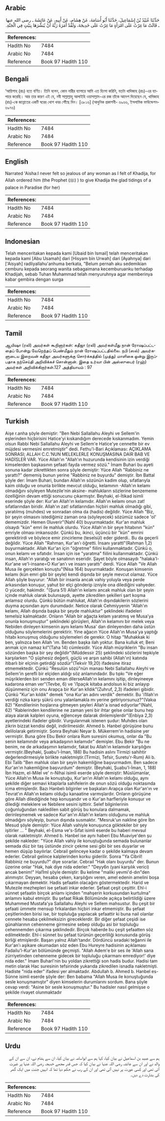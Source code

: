 ## Arabic


<div dir="rtl" lang="ar" style={{fontSize:'larger',backgroundColor:'#f8f9fa',padding:20}}>
حَدَّثَنَا عُبَيْدُ بْنُ إِسْمَاعِيلَ، حَدَّثَنَا أَبُو أُسَامَةَ، عَنْ هِشَامٍ، عَنْ أَبِيهِ، عَنْ عَائِشَةَ ـ رضى الله عنها ـ قَالَتْ مَا غِرْتُ عَلَى امْرَأَةٍ مَا غِرْتُ عَلَى خَدِيجَةَ، وَلَقَدْ أَمَرَهُ رَبُّهُ أَنْ يُبَشِّرَهَا بِبَيْتٍ فِي الْجَنَّةِ‏.‏
</div>
<div style={{backgroundColor:'#f8f9fa',padding:20, marginBottom: 10}}><table> <thead> <tr> <th>References:</th> <th></th> </tr> </thead> <tbody><tr><td>Hadith No</td><td>7484</td></tr><tr><td>Arabic No</td><td>7484</td></tr><tr><td>Reference</td><td>Book 97 Hadith 110</td></tr></tbody></table></div>

## Bengali


<div dir="ltr" lang="bn" style={{fontSize:'larger',backgroundColor:'#f8f9fa',padding:20}}>
‘আয়িশাহ (রাঃ) হতে বর্ণিত। তিনি বলেন, কোন নারীর ব্যাপারে আমি এত হিংসা করিনি, যতটা খাদিজাহ (রাঃ)-এর ব্যাপারে করেছি। আর তার কারণ এই যে, নবী সাল্লাল্লাহু আলাইহি ওয়াসাল্লাম-এর রব্ব তাঁকে আদেশ দিয়েছেন যে, খাদিজাহ (রাঃ)-কে জান্নাতের একটি ঘরের খোশ খবর পৌঁছে দিন। [৩৮১৬] (আধুনিক প্রকাশনী- ৬৯৬৬, ইসলামিক ফাউন্ডেশন- ৬৯৭৬)
</div>
<div style={{backgroundColor:'#f8f9fa',padding:20, marginBottom: 10}}><table> <thead> <tr> <th>References:</th> <th></th> </tr> </thead> <tbody><tr><td>Hadith No</td><td>7484</td></tr><tr><td>Arabic No</td><td>7484</td></tr><tr><td>Reference</td><td>Book 97 Hadith 110</td></tr></tbody></table></div>

## English


<div dir="ltr" lang="en" style={{fontSize:'larger',backgroundColor:'#f8f9fa',padding:20}}>
Narrated 'Aisha:I never felt so jealous of any woman as I felt of Khadija, for Allah ordered him (the Prophet (ﷺ) ) to give Khadija the glad tidings of a palace in Paradise (for her)
</div>
<div style={{backgroundColor:'#f8f9fa',padding:20, marginBottom: 10}}><table> <thead> <tr> <th>References:</th> <th></th> </tr> </thead> <tbody><tr><td>Hadith No</td><td>7484</td></tr><tr><td>Arabic No</td><td>7484</td></tr><tr><td>Reference</td><td>Book 97 Hadith 110</td></tr></tbody></table></div>

## Indonesian


<div dir="ltr" lang="id" style={{fontSize:'larger',backgroundColor:'#f8f9fa',padding:20}}>
Telah menceritakan kepada kami [Ubaid bin Ismail] telah menceritakan kepada kami [Abu Usamah] dari [Hisyam bin Urwah] dari [Ayahnya] dari ['Aisyah] radliyallahu'anhuma berkata, "Belum pernah aku sedemikian cemburu kepada seorang wanita sebagaimana kecemburuanku terhadap Khadijah, sebab Tuhan Muhammad telah menyuruhnya agar memberinya kabar gembira dengan surga
</div>
<div style={{backgroundColor:'#f8f9fa',padding:20, marginBottom: 10}}><table> <thead> <tr> <th>References:</th> <th></th> </tr> </thead> <tbody><tr><td>Hadith No</td><td>7484</td></tr><tr><td>Arabic No</td><td>7484</td></tr><tr><td>Reference</td><td>Book 97 Hadith 110</td></tr></tbody></table></div>

## Tamil


<div dir="ltr" lang="ta" style={{fontSize:'larger',backgroundColor:'#f8f9fa',padding:20}}>
ஆயிஷா (ரலி) அவர்கள் கூறினார்கள்: கதீஜா (ரலி) அவர்கள்மீது நான் ரோஷப்பட்டதைப் போன்று வேறெந்தப் பெண்மீதும் நான் ரோஷப்பட்டதில்லை. நபி (ஸல்) அவர்களுடைய இறைவன் கதீஜா அவர்களுக்கு சொர்க்கத்தில் (முத்து) மாளிகை ஒன்று இருப்பதாக நற்செய்தி அறிவிக்கச் சொன்னான். இதை உர்வா பின் அஸ்ஸுபைர் (ரஹ்) அவர்கள் அறிவிக்கிறார்கள்.127 அத்தியாயம் : 97
</div>
<div style={{backgroundColor:'#f8f9fa',padding:20, marginBottom: 10}}><table> <thead> <tr> <th>References:</th> <th></th> </tr> </thead> <tbody><tr><td>Hadith No</td><td>7484</td></tr><tr><td>Arabic No</td><td>7484</td></tr><tr><td>Reference</td><td>Book 97 Hadith 110</td></tr></tbody></table></div>

## Turkish


<div dir="ltr" lang="tr" style={{fontSize:'larger',backgroundColor:'#f8f9fa',padding:20}}>
Aişe r.anha şöyle demiştir: "Ben Nebi Sallallahu Aleyhi ve Sellem'in eşlerinden hiçbirisini Hatice'yi kıskandığım derecede kıskanmadım. Yemin olsun Rabbi Nebi Sallallahu Aleyhi ve Sellem'e Hatice'ye cennette bir ev müjdesi vermesini emretmiştir" dedi. Fethu'l-Bari Açıklaması: AÇIKLAMA SONRASI; ALLAH C.C.’NUN MELEKLERLE KONUŞMASINA DAİR BAB VE HADİSLER VAR. Yüce Allah'ın "Allah'ın huzurunda kendisinin izin verdiği kimselerden başkasının şefaati fayda vermez sözü." İmam Buhari bu ayeti sonuna kadar zikrettikten sonra şöyle demiştir: Yüce Allah "Rabbiniz ne yarattı?" dememiş bunun yerine "Rabbiniz ne buyurdu" demiştir. İbn Battal şöyle der: İmam Buhari, bundan Allah'ın sözünün kadim olup, sıfatlarıyla kaim olduğu ve onunla birlikte mevcut olduğu, kelamının -Allah'ın kelamı olmadığını söyleyen Mutezile'nin aksine- mahlukların sözlerine benzememe özelliğinin devam ettiği sonucunu çıkarmıştır. Beyhaki, el-İtikad isimli eserinde şöyle der: Kur'an Allah'ın kelamıdır. Allah'ın kelamı onun zat! sıfatlarından biridir. Allah'ın zat! sıfatlarından hiçbiri mahluk olmadığı gibi, yaratılmış (muhdes) ve sonradan olma da (hadis) değildir. Yüce Allah "Biz, bir şeyin olmasını istediğimiz zaman ona (söyleyecek) sözümüz sadece 'ol' dememizdir. Hemen 0luverir"(Nahl 40) buyurmaktadır. Kur'an mahluk olsaydı "kün" emri ile mahluk olurdu. Yüce Allah'ın bir şeye hitabının "kün" emriyle olması imkansızdır. Çünkü bu, ikinci, üçüncü bir "kün" emrini gerektirirdi ve böylece emir zincirleme (teselsül) eder giderdi.. Bu da geçerli değildir. Yüce Allah "Rahman, Kur'an'ı öğretti. İnsanı yarattl"(Rahman 1,2) buyurmaktadır. Allah Kur'an için "öğretme" fiilini kullanmaktadır. Çünkü o, onun kelamı ve sıfatıdır. İnsan için ise "yaratma" fiilini kullanmaktadır. Çünkü insan, Allah'ın yaratığı ve sanatının eseridir. Şayet böyle olmasaydı "halaka'l-Kur'ane ve'l-insane=O Kur'an'ı ve insanı yarattı" derdi. Yüce Allah "Ve Allah Musa ile gerçekten konuştu"(Nisa 164) buyurmaktadır. Konuşan kimsenin kelamı (kün emri gibi bir şeyle) kendi dışında bir şeyle mevcut olamaz. Yüce Allah şöyle buyurur: "Allah bir insanla ancak vahiy yoluyla veya perde arkasından konuşur, yahut bir elçi gönderip izniyle ona dilediğini vahyeder. O yücedir, hakimdir. "(Şura 51) Allah'ın kelamı ancak mahluk olan bir şeyin içinde mahluk olarak bulunsaydı, ayette zikredilen şekilleri şart koşma anlamsız olurdu. Çünkü bütün mahlukat, Allah'ın dışındakilerin sözlerini duyma açısından aynı durumdadır. Netice olarak Cehmiyyenin "Allah'ın kelamı, Allah dışında başka bir şeyde mahluktur" şeklindeki ifadeleri temelsiz kalmaktadır. Onların "Allah bir ağaçta kelam yaratmış ve Musa'ya onunla konuşmuştur" şeklindeki görüşleri, Allah'ın kelamını bir melek veya Nebiden dinleyen kimsenin aynı kelamı Musa' dan dinleyenden daha üstün olduğunu söylemelerini gerektirir. Yine ağacın Yüce Allah'ın Musa'ya yaptığı hitabı konuşmuş olduğunu söylemeleri de gerekir. O hitap "Muhakkak ki ben, yalnızca ben Allah 'ım. Benden başka ilah yoktur. Bana kulluk et; Beni anmak için namaz kıl"(Taha 14) cümlesidir. Yüce Allah müşriklerin "Bu insan sözünden başka bir şey değildir"(Müddessir 25) şeklindeki sözlerini tepkiyle karşılarken "O şüphesiz değerli, güçlü ve arşın sahibi (Allah'ın) katında itibarlı bir elçinin getirdiği sözdür"(Tekvir 19,20) ifadesine itiraz etmemektedir. Çünkü "Resulün sözü"nün manası Nebi Sallallahu Aleyhi ve Sellem'in şerefli bir elçiden aldığı söz anlamındadır. Bu tıpkı "Ve eğer müşriklerden biri senden eman dilerseAllah'ın kelamını işitip, dinleyineeye kadarona eman ver"(Tevbe, 6) ve 'i1paçık kitaba andolsun ki biz anlayıp düşünmeniz için onu Arapça bir Kur'an klldık"(Zuhruf, 2,3) ifadeleri gibidir. Çünkü "Kur'an kıldık" demek "ona Kur'an adını verdik" demektir. Bu 'i1llah'ın verdiği rızka karşı şükrü onu yalanlamakla mı yerine getiriyorsunuz?"(Vakıa 82) "Kendilerinin hoşlarına gitmeyen şeyleri Allah'a isnad ediyorlar"(NahI, 62) "Rablerinden kendilerine ne zaman yeni bir ihtar gelse onlar bunu hep alaya alarak kalpleri oyuna, eğlenceye dalarak dinlemişlerdir"(Enbiya 2,3) ayetlerindeki ifadeler gibidir. Vurgulanmak istenen şudur: Muhdes olan zikrin bizzat kendisi değil, indirilmesidir. Ahmed b. Hanbel görüşüne bunu delilolarak getirmiştir. Sonra Beyhaki Neyar b. Mükerrem'in hadisine yer vermiştir. Buna göre Ebu Bekir onlara Rum suresini okumuş, onlar da "Bu senin kelamındır veya arkadaşının kelamıdır" demişler. Ebu Bekir "Bu ne benim, ne de arkadaşımın kelamıdır, fakat bu Allah'ın kelamıdır karşılığını vermiştir.(Beyhaki, Şuabu'l-İman, 188) Bu hadisin aslını Tirmizi sahihtir değerlendirmesiyle birlikte nakletmiştir.(Tirmizi, Tefsir, Suretu'r-Rum) Ali b. Ebi Talib "Ben mahluk olan bir şeyin hakemliğine başvurmadım. Ben sadece Kur'an'ın hakemliğine başvurdum" demiştir. (Beyhaki, Şuabu'l-İman, 1, 188) İbn Hazm, el-Milel ve' n-Nihai isimli eserde şöyle demiştir: Müslümanlar, Yüce Allah'ın Musa ile konuştuğu, Kur'an'ın Allah'ın kelamı olduğu, aynı şekilde diğer semavi kitaplarla sahifelerin de onun sözü olduğu noktasında icma etmişlerdir. Bazı Hanbelı bilginler ve başkaları Arapça olan Kur'an'ın ve Tevrat'ın Allah'ın kelamı olduğu kanaatine varmışlardır. Onların görüşüne göre Allah dilediğinde hep konuşandır ve o Kur'an harfleriyle konuşur ve dilediği meleklere ve Nebilere sesini işittirir. Selef bilginlerinin çoğunluğundan nakledilen sabit görüş bu konulara dalmamak, derinleşmemek ve sadece Kur'an'ın Allah'ın kelamı olduğunu ve mahluk olmadığını söyleyip, bunun dışında susmaktır. "Mesruk'un nakline göre İbn Mesud şöyle demiştir: Yüce Allah vahiyle konuşunca göktekiler bir şey işitirler ... " Beyhaki, el-Esma ve's-Sıfat isimli eserde bu haberi mevsul olarak nakletmiştir. Ahmed b. Hanbel ise aynı haberi Ebu Muaviye'den şu şekilde nakleder: "Yüce Allah vahiy ile konuştuğunda semada bulunanlar semada düz bir taş üstünde zincir çekme sesi gibi bir ses duyarlar ve hemen düşüp bayılırlar. Cebrail gelinceye kadar o şekilde kalmaya devam ederler. Cebrail gelince kalplerinden korku giderilir. Sonra "Ya Cibril! Rabbiniz ne buyurdu?" diye sorarlar. Cebrail "Hak olanı buyurdu" der. Bunun üzerine onlar "Hak, hak diye nida ederler." "Deyy6n (yani karşılık verici) ancak benim!" Hal1ml şöyle demiştir: Bu kelime "maliki yevmi'd-dın"den alınmıştır. Deyyan, hesaba çeken, karşılığını veren, amel edenin amelini boşa çıkarmayan demektir. Hadis şefaatin olacağını göstermektedir. Harid ve Mutezile mezhepleri ise şefaati inkar ederler. Şefaat çeşit çeşittir. Ehl-i sünnet şefaatin birçok anlamı içinden "mahşerin korkusundan kurtulma" anlamını kabul etmiştir. Bu şefaat Rikak Bölümünde açıkça belirtildiği üzere Muhammed Mustafa'ya Sallallahu Aleyhi ve Sellem mahsustur. Bu çeşit bir şefaati ümmete mensup fırkalardan hiçbiri inkar etmemiştir. Bu şefaat çeşitlerinden birisi ise, bir topluluğa yapılacak şefaattir ki buna nail olanlar cennete hesaba çekilmeksizin gireceklerdir. Bir diğer şefaat çeşidi ise günahlarının cehenneme girmesine sebep olduğu asi bir topluluğu cehennemden çıkarma şeklindedir. Birçok haberde bu çeşit şefaatten söz edilmektedir. Ehl-i sünnet bu şefaat türünün geçerliliği konusunda görüş birliği etmişlerdir. Başarı yalnız Allah'tandır. Dördüncü sıradaki teğanni ile Kur'an'ı aşikare okumadan söz eden Ebu Hureyre hadisinin açıklaması Fadailu'l-Kur'an bölümünde geçmişti. "Allah Adem'e bir ses ile 'Allah sana zürriyetinden cehenneme gidecek bir topluluğu çıkarmanı emrediyor!' diye nida eder." İmam Buharl'nin bu yoldan zikrettiği son hadis budur. Hadisi tam metin olarak Hac suresinin tefsirinde yukarıda zikredilen isnadla nakletmişti. Hadiste "nida eder" ifadesi yer almaktadır. Abdullah b. Ahmed b. Hanbel es-Sünne isimli eserde şöyle der: Ben babama "Allah Musa ile konuştuğunda sesle konuşmamıştır" diyen kimselerin durumlarını sordum. Bana şöyle cevap verdi: "Asine bir sesle konuşmuştur." Bu hadisler nasıl gelmişse o şekilde rivayet olunmaktadır
</div>
<div style={{backgroundColor:'#f8f9fa',padding:20, marginBottom: 10}}><table> <thead> <tr> <th>References:</th> <th></th> </tr> </thead> <tbody><tr><td>Hadith No</td><td>7484</td></tr><tr><td>Arabic No</td><td>7484</td></tr><tr><td>Reference</td><td>Book 97 Hadith 110</td></tr></tbody></table></div>

## Urdu


<div dir="rtl" lang="ur" style={{fontSize:'larger',backgroundColor:'#f8f9fa',padding:20}}>
ہم سے عبید بن اسماعیل نے بیان کیا، کہا ہم سے ابواسامہ نے بیان کیا، ان سے ہشام نے، ان سے ان کے والد نے اور ان سے عائشہ رضی اللہ عنہا نے بیان کیا کہ جس قدر مجھے خدیجہ رضی اللہ عنہا پر غیرت آتی تھی اور کسی عورت پر نہیں آتی تھی اور ان کے رب نے حکم دیا تھا کہ انہیں جنت میں ایک گھر کی بشارت دے دیں۔
</div>
<div style={{backgroundColor:'#f8f9fa',padding:20, marginBottom: 10}}><table> <thead> <tr> <th>References:</th> <th></th> </tr> </thead> <tbody><tr><td>Hadith No</td><td>7484</td></tr><tr><td>Arabic No</td><td>7484</td></tr><tr><td>Reference</td><td>Book 97 Hadith 110</td></tr></tbody></table></div>